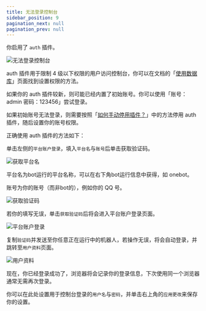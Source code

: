 ```yaml
---
title: 无法登录控制台
sidebar_position: 9
pagination_next: null
pagination_prev: null
---
```



<FaqPre />

你启用了 `auth` 插件。

![无法登录控制台](auth.png)

auth 插件用于限制 4 级以下权限的用户访问控制台，你可以在文档的「[使用数据库](https://koishi.chat/manual/console/dataview.html)」页面找到设置权限的方法。

如果你的 auth 插件较新，则可能已经内置了初始账号。你可以使用「账号：admin 密码：123456」尝试登录。

如果初始账号无法登录，则需要按照「[如何手动停用插件？](/faq/7)」中的方法停用 auth 插件，随后设置你的账号权限。

正确使用 auth 插件的方法如下：

单击左侧的`平台账户登录`，填入`平台名`与`账号`后单击获取验证码。

![获取平台名](platform.png)

平台名为bot运行的平台名称，可以在右下角bot运行信息中获得，如 onebot。

账号为你的账号（而非bot的），例如你的 QQ 号。

![获取验证码](auth-2.png)

若你的填写无误，单击`获取验证码`后将会进入平台账户登录页面。

![平台账户登录](login.png)

复制`验证码`并发送至你任意正在运行中的机器人，若操作无误，将会自动登录，并跳转至`用户资料`页面。

![用户资料](login-2.png)

现在，你已经登录成功了，浏览器将会记录你的登录信息，下次使用同一个浏览器通常无需再次登录。

你可以在此处设置用于控制台登录的`用户名`与`密码`，并单击右上角的`应用更改`来保存你的设置。

<FaqPost />
